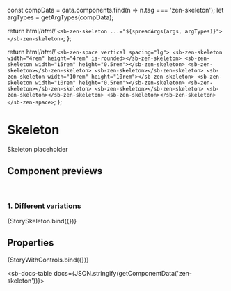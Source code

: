 
const compData = data.components.find(n => n.tag === 'zen-skeleton');
let argTypes = getArgTypes(compData);

<Meta title="Layout/Skeleton" component="zen-skeleton" argTypes={argTypes} />

  return html/*html*/ ` <sb-zen-skeleton ...="${spreadArgs(args, argTypes)}"></sb-zen-skeleton> `;
};

  return html/*html*/ `
    <sb-zen-space vertical spacing="lg">
      <sb-zen-skeleton width="4rem" height="4rem" is-rounded></sb-zen-skeleton>
      <sb-zen-skeleton width="15rem" height="0.5rem"></sb-zen-skeleton>
      <sb-zen-skeleton></sb-zen-skeleton>
      <sb-zen-skeleton></sb-zen-skeleton>
      <sb-zen-skeleton width="10rem" height="10rem"></sb-zen-skeleton>
      <sb-zen-skeleton width="10rem" height="0.5rem"></sb-zen-skeleton>
      <sb-zen-skeleton></sb-zen-skeleton>
      <sb-zen-skeleton></sb-zen-skeleton>
      <sb-zen-skeleton></sb-zen-skeleton>
      <sb-zen-skeleton></sb-zen-skeleton>
    </sb-zen-space>
  `;
};

# Skeleton

Skeleton placeholder

## Component previews

<br />

### 1. Different variations

<Canvas>
  <Story name="StorySkeleton">{StorySkeleton.bind({})}</Story>
</Canvas>

## Properties

<Canvas>
  <Story
    name="default"
    args={{
      ...getDefaultArgs(argTypes),
    }}
  >
    {StoryWithControls.bind({})}
  </Story>
</Canvas>

<ArgsTable story="default" />

<sb-docs-table docs={JSON.stringify(getComponentData('zen-skeleton'))}></sb-docs-table>
